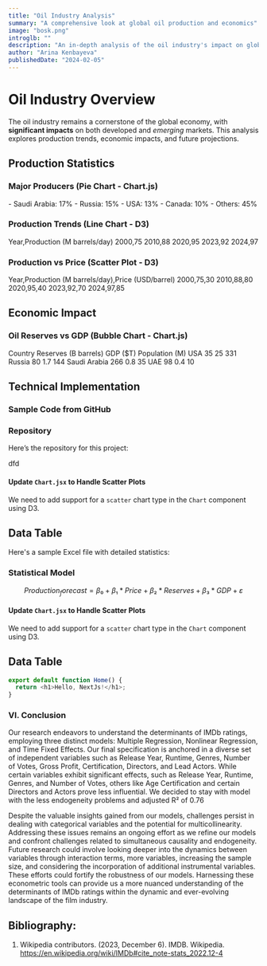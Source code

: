 ```yaml
---
title: "Oil Industry Analysis"
summary: "A comprehensive look at global oil production and economics"
image: "bosk.png"
introglb: ""
description: "An in-depth analysis of the oil industry's impact on global markets"
author: "Arina Kenbayeva"
publishedDate: "2024-02-05"
---
```


# Oil Industry Overview

The oil industry remains a cornerstone of the global economy, with **significant impacts** on both developed and _emerging_ markets. This analysis explores production trends, economic impacts, and future projections.

## Production Statistics

### Major Producers (Pie Chart - Chart.js)

<Chart type="pie">
- Saudi Arabia: 17%
- Russia: 15%
- USA: 13%
- Canada: 10%
- Others: 45%
</Chart>

### Production Trends (Line Chart - D3)

<Chart type="line" library="d3">
Year,Production (M barrels/day)
2000,75
2010,88
2020,95
2023,92
2024,97
</Chart>

### Production vs Price (Scatter Plot - D3)

<Chart type="scatter" library="d3">
Year,Production (M barrels/day),Price (USD/barrel)
2000,75,30
2010,88,80
2020,95,40
2023,92,70
2024,97,85
</Chart>

## Economic Impact

### Oil Reserves vs GDP (Bubble Chart - Chart.js)

<Chart type="bubble">
Country	Reserves (B barrels)	GDP ($T)	Population (M)
USA	35	25	331
Russia	80	1.7	144
Saudi Arabia	266	0.8	35
UAE	98	0.4	10
</Chart>

## Technical Implementation

### Sample Code from GitHub
### Repository

Here’s the repository for this project:

dfd

<GitHubRepoBrowser repoUrl="https://github.com/ytulenov/hackerspacestoreadmin" />


#### Update `Chart.jsx` to Handle Scatter Plots
We need to add support for a `scatter` chart type in the `Chart` component using D3.

## Data Table

Here's a sample Excel file with detailed statistics:

<DataTable src="test.xlsx" />

### Statistical Model

```math
Production_forecast = β₀ + β₁*Price + β₂*Reserves + β₃*GDP + ε
```

#### Update `Chart.jsx` to Handle Scatter Plots
We need to add support for a `scatter` chart type in the `Chart` component using D3.

## Data Table

```javascript
export default function Home() {
  return <h1>Hello, NextJs!</h1>;
}
```

### VI. Conclusion 

Our research endeavors to understand the determinants of IMDb ratings, employing three distinct models: Multiple Regression, Nonlinear Regression, and Time Fixed Effects. Our final specification is anchored in a diverse set of independent variables such as Release Year, Runtime, Genres, Number of Votes, Gross Profit, Certification, Directors, and Lead Actors. While certain variables exhibit significant effects, such as Release Year, Runtime, Genres, and Number of Votes, others like Age Certification and certain Directors and Actors prove less influential. We decided to stay with model with the less endogeneity problems and adjusted R² of 0.76 

Despite the valuable insights gained from our models, challenges persist in dealing with categorical variables and the potential for multicollinearity. Addressing these issues remains an ongoing effort as we refine our models and confront challenges related to simultaneous causality and endogeneity. Future research could involve looking deeper into the dynamics between variables through interaction terms, more variables, increasing the sample size, and considering the incorporation of additional instrumental variables. These efforts could fortify the robustness of our models. Harnessing these econometric tools can provide us a more nuanced understanding of the determinants of IMDb ratings within the dynamic and ever-evolving landscape of the film industry.

## Bibliography: 

1. Wikipedia contributors. (2023, December 6). IMDB. Wikipedia. <HighlightLink href="https://en.wikipedia.org/wiki/IMDb#cite_note-stats_2022.12-4" title="title">https://en.wikipedia.org/wiki/IMDb#cite_note-stats_2022.12-4</HighlightLink>
